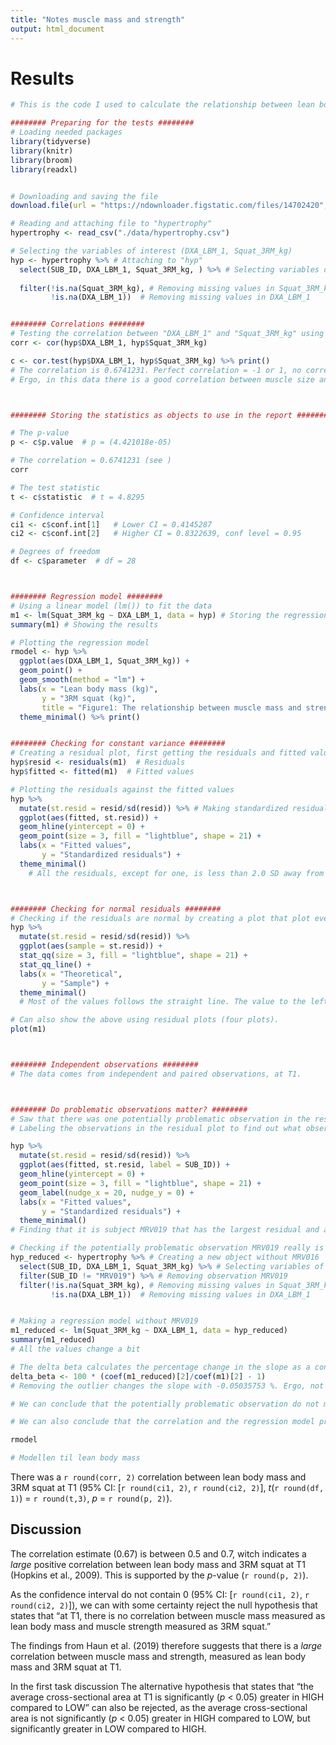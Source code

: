 ```yaml
---
title: "Notes muscle mass and strength"
output: html_document
---
```


# Results
```r

# This is the code I used to calculate the relationship between lean body mass and 3RM squat at T1.

######## Preparing for the tests ######## 
# Loading needed packages
library(tidyverse)
library(knitr)
library(broom)
library(readxl)


# Downloading and saving the file
download.file(url = "https://ndownloader.figstatic.com/files/14702420", destfile = "./data/hypertrophy.csv")

# Reading and attaching file to "hypertrophy"
hypertrophy <- read_csv("./data/hypertrophy.csv")

# Selecting the variables of interest (DXA_LBM_1, Squat_3RM_kg)
hyp <- hypertrophy %>% # Attaching to "hyp"
  select(SUB_ID, DXA_LBM_1, Squat_3RM_kg, ) %>% # Selecting variables of interest
  
  filter(!is.na(Squat_3RM_kg), # Removing missing values in Squat_3RM_kg
         !is.na(DXA_LBM_1))  # Removing missing values in DXA_LBM_1


######## Correlations ######## 
# Testing the correlation between "DXA_LBM_1" and "Squat_3RM_kg" using "hyp" as data
corr <- cor(hyp$DXA_LBM_1, hyp$Squat_3RM_kg)

c <- cor.test(hyp$DXA_LBM_1, hyp$Squat_3RM_kg) %>% print()
# The correlation is 0.6741231. Perfect correlation = -1 or 1, no correlation = 0
# Ergo, in this data there is a good correlation between muscle size and strength



######## Storing the statistics as objects to use in the report ######## 

# The p-value
p <- c$p.value  # p = (4.421018e-05)

# The correlation = 0.6741231 (see )
corr

# The test statistic
t <- c$statistic  # t = 4.8295

# Confidence interval
ci1 <- c$conf.int[1]   # Lower CI = 0.4145287
ci2 <- c$conf.int[2]   # Higher CI = 0.8322639, conf level = 0.95

# Degrees of freedom
df <- c$parameter  # df = 28



######## Regression model ######## 
# Using a linear model (lm()) to fit the data
m1 <- lm(Squat_3RM_kg ~ DXA_LBM_1, data = hyp) # Storing the regression model as m1
summary(m1) # Showing the results

# Plotting the regression model
rmodel <- hyp %>%
  ggplot(aes(DXA_LBM_1, Squat_3RM_kg)) + 
  geom_point() + 
  geom_smooth(method = "lm") + 
  labs(x = "Lean body mass (kg)",
       y = "3RM squat (kg)",
       title = "Figure1: The relationship between muscle mass and strength") +
  theme_minimal() %>% print()


######## Checking for constant variance ######## 
# Creating a residual plot, first getting the residuals and fitted values
hyp$resid <- residuals(m1)  # Residuals
hyp$fitted <- fitted(m1)  # Fitted values

# Plotting the residuals against the fitted values
hyp %>%
  mutate(st.resid = resid/sd(resid)) %>% # Making standardized residuals
  ggplot(aes(fitted, st.resid)) + 
  geom_hline(yintercept = 0) +
  geom_point(size = 3, fill = "lightblue", shape = 21) +
  labs(x = "Fitted values",
       y = "Standardized residuals") +
  theme_minimal()
    # All the residuals, except for one, is less than 2.0 SD away from their predicted value. The variance is quite constant.



######## Checking for normal residuals ########
# Checking if the residuals are normal by creating a plot that plot every observed residual against its theoretical position in a normal distribution
hyp %>%
  mutate(st.resid = resid/sd(resid)) %>% 
  ggplot(aes(sample = st.resid)) +
  stat_qq(size = 3, fill = "lightblue", shape = 21) +
  stat_qq_line() +
  labs(x = "Theoretical",
       y = "Sample") +
  theme_minimal()
  # Most of the values follows the straight line. The value to the left lies further away from the line than the others. Still, the data is quite normal distributed. 

# Can also show the above using residual plots (four plots).
plot(m1)



######## Independent observations ########
# The data comes from independent and paired observations, at T1.



######## Do problematic observations matter? ########
# Saw that there was one potentially problematic observation in the residual plot. 
# Labeling the observations in the residual plot to find out what observation is problematic.

hyp %>%
  mutate(st.resid = resid/sd(resid)) %>%
  ggplot(aes(fitted, st.resid, label = SUB_ID)) + 
  geom_hline(yintercept = 0) +
  geom_point(size = 3, fill = "lightblue", shape = 21) +
  geom_label(nudge_x = 20, nudge_y = 0) +
  labs(x = "Fitted values",
       y = "Standardized residuals") +
  theme_minimal()
# Finding that it is subject MRV019 that has the largest residual and and potentially could be a problematic observation

# Checking if the potentially problematic observation MRV019 really is problematic. Doing the model without the observation to see if this changes the conclusion of the analysis.
hyp_reduced <- hypertrophy %>% # Creating a new object without MRV016
  select(SUB_ID, DXA_LBM_1, Squat_3RM_kg) %>% # Selecting variables of interest
  filter(SUB_ID != "MRV019") %>% # Removing observation MRV019
  filter(!is.na(Squat_3RM_kg), # Removing missing values in Squat_3RM_kg
         !is.na(DXA_LBM_1))  # Removing missing values in DXA_LBM_1


# Making a regression model without MRV019
m1_reduced <- lm(Squat_3RM_kg ~ DXA_LBM_1, data = hyp_reduced)
summary(m1_reduced)
# All the values change a bit

# The delta beta calculates the percentage change in the slope as a consequence of removing the observation with the greatest residual
delta_beta <- 100 * (coef(m1_reduced)[2]/coef(m1)[2] - 1) 
# Removing the outlier changes the slope with -0.05035753 %. Ergo, not a lot.

# We can conclude that the potentially problematic observation do not matter, and that we can safely use all the data points in the analysis, as done above under "correlation" and "regression model"

# We can also conclude that the correlation and the regression model provides the same results


```

```r
rmodel

# Modellen til lean body mass
```

There was a `r round(corr, 2)` correlation between lean body mass and 3RM squat at T1 (95% CI: [`r round(ci1, 2)`, `r round(ci2, 2)`], *t*(`r round(df, 1)`) = `r round(t,3)`, *p* = `r round(p, 2)`).


## Discussion
The correlation estimate (0.67) is between 0.5 and 0.7, witch indicates a *large* positive correlation between lean body mass and 3RM squat at T1 (Hopkins et al., 2009). This is supported by the *p*-value (`r round(p, 2)`).

As the confidence interval do not contain 0 (95% CI: [`r round(ci1, 2)`, `r round(ci2, 2)`]), we can with some certainty reject the null hypothesis that states that "at T1, there is no correlation between muscle mass measured as lean body mass and muscle strength measured as 3RM squat."

The findings from Haun et al. (2019) therefore suggests that there is a *large* correlation between muscle mass and strength, measured as lean body mass and 3RM squat at T1.


In the first task discussion
The alternative hypothesis that states that "the average cross-sectional area at T1 is significantly (*p* < 0.05) greater in HIGH compared to LOW" can also be rejected, as the average cross-sectional area is not significantly (*p* < 0.05) greater in HIGH compared to LOW, but significantly greater in LOW compared to HIGH. 
